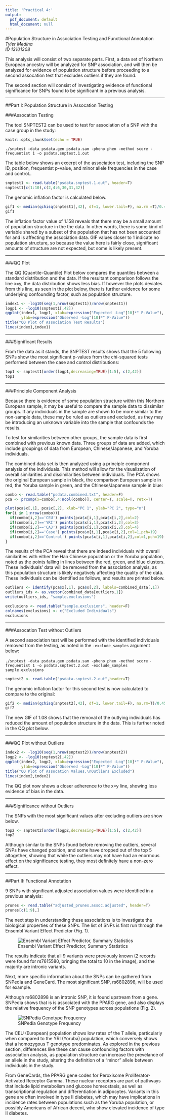 ---
title: 'Practical 4:'
output:
  pdf_document: default
  html_document: null
---

#Population Structure in Association Testing and Functional Annotation  
*Tyler Medina*  
*ID 13101308*

This analysis will consist of two separate parts. First, a data set of Northern European ancestry will be analyzed for SNP association, and will then be analyzed for evidence of population structure before proceeding to a second assocation test that excludes outliers if they are found.

The second section will consist of investigating evidence of functional significance for SNPs found to be significant in a previous analysis.

---

##Part I: Population Structure in Assocation Testing

###Assocation Testing

The tool SNPTEST2 can be used to test for association of a SNP with the case group in the study:
```{r setup, include=FALSE, echo=F}
knitr::opts_chunk$set(echo = TRUE)
```
`./snptest -data psdata.gen psdata.sam -pheno phen -method score -frequentist 1 -o psdata.snptest.1.out`

The table below shows an excerpt of the association test, including the SNP ID, position, frequentist p-value, and minor allele frequencies in the case and control.. 

```{r SNPTEST 1}
snptest1 <- read.table("psdata.snptest.1.out", header=T)
snptest1[c(1:10),c(2,4:6,30,31,42)]
```

The genomic inflation factor is calculated below.

```{r GIF 1}
gif1 <- median(qchisq(snptest1[,42], df=1, lower.tail=F), na.rm =T)/0.456
gif1
```

The inflation factor value of 1.158 reveals that there may be a small amount of population structure in the the data. In other words, there is some kind of variable shared by a subset of the population that has not been accounted for and is affecting the association data. GIF values closer to 1 indicate no population structure, so because the value here is fairly close, significant amounts of structure are not expected, but some is likely present. 

---

###QQ Plot

The QQ (Quantile-Quantile) Plot below compares the quantiles between a standard distribution and the data. If the resultant comparison follows the line x=y, the data distribution shows less bias. If however the plots deviates from this line, as seen in the plot below, there is further evidence for some underlying confounding factor, such as population structure. 

```{r QQ PLOT FOR SNPTEST 1}
index1 <- -log10(seq(1,nrow(snptest1))/nrow(snptest1))
logp1 <- -log10(snptest1[,42])
qqplot(index1, logp1, xlab=expression("Expected -Log"[10]*" P-Value"),
       ylab=expression("Observed -Log"[10]*" P-Value"))
title("QQ Plot of Association Test Results")
lines(index1,index1)
```

---

###Significant Results

From the data as it stands, the SNPTEST results shows that the 5 following SNPs show the most significant p-values from the chi-squared tests performed between the case and control distributions:

```{r TOP 5 SNPS IN SNPTEST 1}
top1 <- snptest1[order(logp1,decreasing=TRUE)[1:5], c(2,42)]
top1
```

---

###Principle Component Analysis

Because there is evidence of some population structure within this Northern European sample, it may be useful to compare the sample data to dissimilar groups. If any individuals in the sample are shown to be more similar to the non-sample data, these may be ruled as outliers and excluded, as they may be introducing an unknown variable into the sample that confounds the results.

To test for similarities between other groups, the sample data is first combined with previous known data. Three groups of data are added, which include groupings of data from European, Chinese/Japanese, and Yoruba individuals.

The combined data set is then analyzed using a principle component analysis of the individuals. This method will allow for the visualization of overall similarities and dissimilarities between individuals. The PCA shows the original European sample in black, the comparison European sample in red, the Yoruba sample in green, and the Chinese/Japanese sample in blue:

```{r PCA, cache=TRUE}
combo <- read.table("psdata.combined.txt", header=F)
pca <- prcomp(x=combo[,4:ncol(combo)], center=T, scale=T, retx=T)

plot(pca$x[,1], pca$x[,2], xlab="PC 1", ylab="PC 2", type="n")
for(i in 1:nrow(combo)){
  if(combo[i,2]=='CEU') points(pca$x[i,1],pca$x[i,2],col=2)
  if(combo[i,2]=='YRI') points(pca$x[i,1],pca$x[i,2],col=3)
  if(combo[i,2]=='CAJ') points(pca$x[i,1],pca$x[i,2],col=4)
  if(combo[i,2]=='Case') points(pca$x[i,1],pca$x[i,2],col=1,pch=19)
  if(combo[i,2]=='Control') points(pca$x[i,1],pca$x[i,2],col=1,pch=19)
}
```

The results of the PCA reveal that there are indeed individuals with overall similarities with either the Han Chinese population or the Yoruba population, noted as the points falling in lines between the red, green, and blue clusters. These individuals' data will be removed from the association analysis, as this population structure is likely negatively affecting the quality of the data. These individuals can be identified as follows, and results are printed below.

```{r OUTLIER IDENTIFICATION, eval=F}
outliers <- identify(pca$x[,1], pca$x[,2], labels=combined_data[,1])
outliers_ids <- as.vector(combined_data[outliers,1])
write(outliers_ids, "sample.exclusions")
```
```{r, echo=F}
exclusions <- read.table("sample.exclusions", header=F)
colnames(exclusions) <- c("Excluded Individuals")
exclusions
```

---

###Assocation Test without Outliers

A second association test will be performed with the identified individuals removed from the testing, as noted in the `-exclude_samples` argument below:

`./snptest -data psdata.gen psdata.sam -pheno phen -method score`
`-frequentist 1 -o psdata.snptest.2.out -exclude_samples sample.exclusions`

```{r SNPTEST 2}
snptest2 <- read.table("psdata.snptest.2.out",header=T)
```

The genomic inflation factor for this second test is now calculated to compare to the original:
```{r GIF2}
gif2 <- median(qchisq(snptest2[,42], df=1, lower.tail=F), na.rm=T)/0.456
gif2
```

The new GIF of 1.08 shows that the removal of the outlying individuals has reduced the amount of population structure in the data. This is further noted in the QQ plot below.

---

###QQ Plot without Outliers

```{r QQ PLOT FOR SNPTEST 2}
index2 <- -log10(seq(1,nrow(snptest2))/nrow(snptest2))
logp2 <- -log10(snptest2[,42])
qqplot(index2, logp2, xlab=expression("Expected -Log"[10]*" P-Value"),
       ylab=expression("Observed -Log"[10]*" P-Value"))
title("QQ Plot of Assocation Values,\nOutliers Excluded")
lines(index2,index2)
```

The QQ plot now shows a closer adherence to the x=y line, showing less evidence of bias in the data.

---

###Significance without Outliers

The SNPs with the most significant values after excluding outliers are show below.

```{r TOP 5 SNPS IN SNPTEST 2}
top2 <- snptest2[order(logp2,decreasing=TRUE)[1:5], c(2,42)]
top2
```

Although similar to the SNPs found before removing the outliers, several SNPs have changed position, and some have dropped out of the top 5 altogether, showing that while the outliers may not have had an enormous effect on the significance testing, they most definitely have a non-zero effect.

---

##Part II: Functional Annotation

9 SNPs with significant adjusted association values were identified in a previous analysis:
```{r READ SIG SNPS FROM PLINK, cache=T, echo=F}
prunes <- read.table("adjusted_prunes.assoc.adjusted", header=T)
prunes[c(1:9),]
```

The next step in understanding these associations is to investigate the biological properties of these SNPs. The list of SNPs is first run through the Ensembl Variant Effect Predictor (Fig. 1).

![Ensembl Variant Effect Predictor, Summary Statistics](C:/Users/Tyler/Documents/BMG/Medical Genomics/Practical Report 4/ensembl.png)

The results indicate that all 9 variants were previously known (2 records were found for rs7615580, bringing the total to 10 in the image), and the majority are intronic variants.

Next, more specific information about the SNPs can be gathered from SNPedia and GeneCard. The most significant SNP, rs6802898, will be used for example.

Although rs6802898 is an intronic SNP, it is found upstream from a gene. SNPedia shows that is is associated with the PPARG gene, and also displays the relative frequency of the SNP genotypes across populations (Fig. 2).

![SNPedia Genotype Frequency](C:/Users/Tyler/Documents/BMG/Medical Genomics/Practical Report 4/chart.png)

The CEU (European) population shows low rates of the T allele, particularly when compared to the YRI (Yoruba) population, which conversely shows that a homozygous T genotype predominates. As explored in the previous section, differences like these can cause confounding factors with association analysis, as population structure can increase the prevelance of an allele in the study, altering the definition of a "minor" allele between individuals in the study. 

From GeneCards, the PPARG gene codes for Peroxisome Proliferator-Activated Receptor Gamma. These nuclear receptors are part of pathways that include lipid metabolism and glucose homeostasis, as well as transcriptional regulation and differentiation in adipocytes. Variants in this gene are often involved in type II diabetes, which may have implications in incidence rates between populations such as the Yoruba population, or possibly Americans of African decent, who show elevated incidence of type II diabetes.